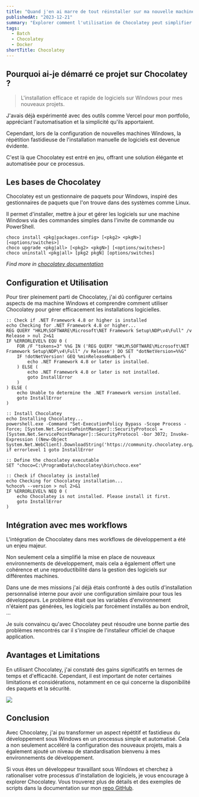 ```yaml
---
title: "Quand j'en ai marre de tout réinstaller sur ma nouvelle machine..."
publishedAt: "2023-12-21"
summary: "Explorer comment l'utilisation de Chocolatey peut simplifier la réinstallation de logiciels et économiser un temps précieux."
tags:
  - Batch
  - Chocolatey
  - Docker
shortTitle: Chocolatey
---
```


## Pourquoi ai-je démarré ce projet sur Chocolatey ?

> L'installation efficace et rapide de logiciels sur Windows pour mes nouveaux projets.

J'avais déjà expérimenté avec des outils comme Vercel pour mon portfolio, appréciant l'automatisation et la simplicité qu'ils apportaient.

Cependant, lors de la configuration de nouvelles machines Windows, la répétition fastidieuse de l'installation manuelle de logiciels est devenue évidente.

C'est là que Chocolatey est entré en jeu, offrant une solution élégante et automatisée pour ce processus.

## Les bases de Chocolatey
Chocolatey est un gestionnaire de paquets pour Windows, inspiré des gestionnaires de paquets que l'on trouve dans des systèmes comme Linux.

Il permet d'installer, mettre à jour et gérer les logiciels sur une machine Windows via des commandes simples dans l'invite de commande ou PowerShell.

```batch showLineNumbers {1-3}
choco install <pkg|packages.config> [<pkg2> <pkgN>] [<options/switches>]
choco upgrade <pkg|all> [<pkg2> <pkgN>] [<options/switches>]
choco uninstall <pkg|all> [pkg2 pkgN] [options/switches]
```
*Find more in [chocolatey documentation](https://docs.chocolatey.org/en-us/)*

## Configuration et Utilisation

Pour tirer pleinement parti de Chocolatey, j'ai dû configurer certains aspects de ma machine Windows et comprendre comment utiliser Chocolatey pour gérer efficacement les installations logicielles.

```batch showLineNumbers {3}
:: Check if .NET Framework 4.8 or higher is installed
echo Checking for .NET Framework 4.8 or higher...
REG QUERY "HKLM\SOFTWARE\Microsoft\NET Framework Setup\NDP\v4\Full" /v Release > nul 2>&1
IF %ERRORLEVEL% EQU 0 (
    FOR /F "tokens=3" %%G IN ('REG QUERY "HKLM\SOFTWARE\Microsoft\NET Framework Setup\NDP\v4\Full" /v Release') DO SET "dotNetVersion=%%G"
    IF !dotNetVersion! GEQ %minReleaseNumber% (
        echo .NET Framework 4.8 or later is installed.
    ) ELSE (
        echo .NET Framework 4.8 or later is not installed.
        goto InstallError
    )
) ELSE (
    echo Unable to determine the .NET Framework version installed.
    goto InstallError
)
```
```batch showLineNumbers {3, 11}
:: Install Chocolatey
echo Installing Chocolatey...
powershell.exe -Command "Set-ExecutionPolicy Bypass -Scope Process -Force; [System.Net.ServicePointManager]::SecurityProtocol = [System.Net.ServicePointManager]::SecurityProtocol -bor 3072; Invoke-Expression ((New-Object System.Net.WebClient).DownloadString('https://community.chocolatey.org/install.ps1'))"
if errorlevel 1 goto InstallError

:: Define the chocolatey executable
SET "choco=C:\ProgramData\chocolatey\bin\choco.exe"

:: Check if Chocolatey is installed
echo Checking for Chocolatey installation...
%choco% --version > nul 2>&1
IF %ERRORLEVEL% NEQ 0 (
    echo Chocolatey is not installed. Please install it first.
    goto InstallError
)
```

## Intégration avec mes workflows

L'intégration de Chocolatey dans mes workflows de développement a été un enjeu majeur.

Non seulement cela a simplifié la mise en place de nouveaux environnements de développement, mais cela a également offert une cohérence et une reproductibilité dans la gestion des logiciels sur différentes machines.

Dans une de mes missions j'ai déjà étais confronté à des outils d'installation personnalisé interne pour avoir une configuration similaire pour tous les développeurs.
Le problème était que les variables d'environnement n'étaient pas générées, les logiciels par forcément installés au bon endroit, ...

Je suis convaincu qu'avec Chocolatey peut résoudre une bonne partie des problèmes rencontrés car il s'inspire de l'installeur officiel de chaque application.

## Avantages et Limitations
En utilisant Chocolatey, j'ai constaté des gains significatifs en termes de temps et d'efficacité. Cependant, il est important de noter certaines limitations et considérations, notamment en ce qui concerne la disponibilité des paquets et la sécurité.

<Image
  width={600}
  height={400}
  src="/blog/chocolatey/code.svg"
/>

## Conclusion
Avec Chocolatey, j'ai pu transformer un aspect répétitif et fastidieux du développement sous Windows en un processus simple et automatisé. Cela a non seulement accéléré la configuration des nouveaux projets, mais a également ajouté un niveau de standardisation bienvenu à mes environnements de développement.

Si vous êtes un développeur travaillant sous Windows et cherchez à rationaliser votre processus d'installation de logiciels, je vous encourage à explorer Chocolatey. Vous trouverez plus de détails et des exemples de scripts dans la documentation sur mon [repo GitHub](https://github.com/Fyleek/chocolatey).